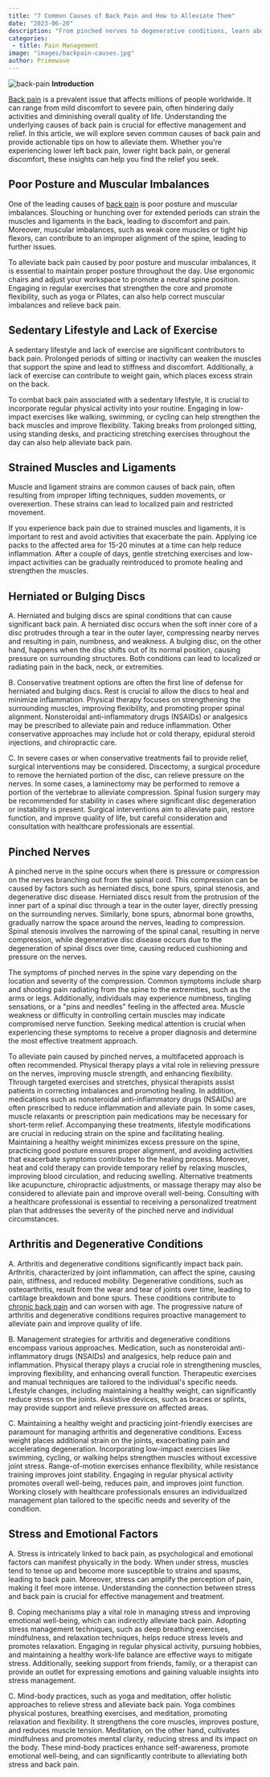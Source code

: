 ```yaml
---
title: "7 Common Causes of Back Pain and How to Alleviate Them"
date: "2023-06-20"
description: "From pinched nerves to degenerative conditions, learn about the underlying causes of back pain and how to alleviate them."
categories:
 - title: Pain Management
image: "images/backpain-causes.jpg"
author: Primewave
---
```


![back-pain](/images/backpain-causes.jpg)
**Introduction**

[Back pain](/back-pain) is a prevalent issue that affects millions of people worldwide. It can range from mild discomfort to severe pain, often hindering daily activities and diminishing overall quality of life. Understanding the underlying causes of back pain is crucial for effective management and relief. In this article, we will explore seven common causes of back pain and provide actionable tips on how to alleviate them. Whether you're experiencing lower left back pain, lower right back pain, or general discomfort, these insights can help you find the relief you seek.

## Poor Posture and Muscular Imbalances

One of the leading causes of [back pain](https://www.niams.nih.gov/health-topics/back-pain/basics/symptoms-causes) is poor posture and muscular imbalances. Slouching or hunching over for extended periods can strain the muscles and ligaments in the back, leading to discomfort and pain. Moreover, muscular imbalances, such as weak core muscles or tight hip flexors, can contribute to an improper alignment of the spine, leading to further issues.

To alleviate back pain caused by poor posture and muscular imbalances, it is essential to maintain proper posture throughout the day. Use ergonomic chairs and adjust your workspace to promote a neutral spine position. Engaging in regular exercises that strengthen the core and promote flexibility, such as yoga or Pilates, can also help correct muscular imbalances and relieve back pain.

## Sedentary Lifestyle and Lack of Exercise

A sedentary lifestyle and lack of exercise are significant contributors to back pain. Prolonged periods of sitting or inactivity can weaken the muscles that support the spine and lead to stiffness and discomfort. Additionally, a lack of exercise can contribute to weight gain, which places excess strain on the back.

To combat back pain associated with a sedentary lifestyle, it is crucial to incorporate regular physical activity into your routine. Engaging in low-impact exercises like walking, swimming, or cycling can help strengthen the back muscles and improve flexibility. Taking breaks from prolonged sitting, using standing desks, and practicing stretching exercises throughout the day can also help alleviate back pain.

## Strained Muscles and Ligaments

Muscle and ligament strains are common causes of back pain, often resulting from improper lifting techniques, sudden movements, or overexertion. These strains can lead to localized pain and restricted movement.

If you experience back pain due to strained muscles and ligaments, it is important to rest and avoid activities that exacerbate the pain. Applying ice packs to the affected area for 15-20 minutes at a time can help reduce inflammation. After a couple of days, gentle stretching exercises and low-impact activities can be gradually reintroduced to promote healing and strengthen the muscles.

## Herniated or Bulging Discs

A. Herniated and bulging discs are spinal conditions that can cause significant back pain. A herniated disc occurs when the soft inner core of a disc protrudes through a tear in the outer layer, compressing nearby nerves and resulting in pain, numbness, and weakness. A bulging disc, on the other hand, happens when the disc shifts out of its normal position, causing pressure on surrounding structures. Both conditions can lead to localized or radiating pain in the back, neck, or extremities.

B. Conservative treatment options are often the first line of defense for herniated and bulging discs. Rest is crucial to allow the discs to heal and minimize inflammation. Physical therapy focuses on strengthening the surrounding muscles, improving flexibility, and promoting proper spinal alignment. Nonsteroidal anti-inflammatory drugs (NSAIDs) or analgesics may be prescribed to alleviate pain and reduce inflammation. Other conservative approaches may include hot or cold therapy, epidural steroid injections, and chiropractic care.

C. In severe cases or when conservative treatments fail to provide relief, surgical interventions may be considered. Discectomy, a surgical procedure to remove the herniated portion of the disc, can relieve pressure on the nerves. In some cases, a laminectomy may be performed to remove a portion of the vertebrae to alleviate compression. Spinal fusion surgery may be recommended for stability in cases where significant disc degeneration or instability is present. Surgical interventions aim to alleviate pain, restore function, and improve quality of life, but careful consideration and consultation with healthcare professionals are essential.

## Pinched Nerves

A pinched nerve in the spine occurs when there is pressure or compression on the nerves branching out from the spinal cord. This compression can be caused by factors such as herniated discs, bone spurs, spinal stenosis, and degenerative disc disease. Herniated discs result from the protrusion of the inner part of a spinal disc through a tear in the outer layer, directly pressing on the surrounding nerves. Similarly, bone spurs, abnormal bone growths, gradually narrow the space around the nerves, leading to compression. Spinal stenosis involves the narrowing of the spinal canal, resulting in nerve compression, while degenerative disc disease occurs due to the degeneration of spinal discs over time, causing reduced cushioning and pressure on the nerves.

The symptoms of pinched nerves in the spine vary depending on the location and severity of the compression. Common symptoms include sharp and shooting pain radiating from the spine to the extremities, such as the arms or legs. Additionally, individuals may experience numbness, tingling sensations, or a "pins and needles" feeling in the affected area. Muscle weakness or difficulty in controlling certain muscles may indicate compromised nerve function. Seeking medical attention is crucial when experiencing these symptoms to receive a proper diagnosis and determine the most effective treatment approach.

To alleviate pain caused by pinched nerves, a multifaceted approach is often recommended. Physical therapy plays a vital role in relieving pressure on the nerves, improving muscle strength, and enhancing flexibility. Through targeted exercises and stretches, physical therapists assist patients in correcting imbalances and promoting healing. In addition, medications such as nonsteroidal anti-inflammatory drugs (NSAIDs) are often prescribed to reduce inflammation and alleviate pain. In some cases, muscle relaxants or prescription pain medications may be necessary for short-term relief. Accompanying these treatments, lifestyle modifications are crucial in reducing strain on the spine and facilitating healing. Maintaining a healthy weight minimizes excess pressure on the spine, practicing good posture ensures proper alignment, and avoiding activities that exacerbate symptoms contributes to the healing process. Moreover, heat and cold therapy can provide temporary relief by relaxing muscles, improving blood circulation, and reducing swelling. Alternative treatments like acupuncture, chiropractic adjustments, or massage therapy may also be considered to alleviate pain and improve overall well-being. Consulting with a healthcare professional is essential to receiving a personalized treatment plan that addresses the severity of the pinched nerve and individual circumstances.

## Arthritis and Degenerative Conditions

A. Arthritis and degenerative conditions significantly impact back pain. Arthritis, characterized by joint inflammation, can affect the spine, causing pain, stiffness, and reduced mobility. Degenerative conditions, such as osteoarthritis, result from the wear and tear of joints over time, leading to cartilage breakdown and bone spurs. These conditions contribute to [chronic back pain](/chronic-pain) and can worsen with age. The progressive nature of arthritis and degenerative conditions requires proactive management to alleviate pain and improve quality of life.

B. Management strategies for arthritis and degenerative conditions encompass various approaches. Medication, such as nonsteroidal anti-inflammatory drugs (NSAIDs) and analgesics, help reduce pain and inflammation. Physical therapy plays a crucial role in strengthening muscles, improving flexibility, and enhancing overall function. Therapeutic exercises and manual techniques are tailored to the individual's specific needs. Lifestyle changes, including maintaining a healthy weight, can significantly reduce stress on the joints. Assistive devices, such as braces or splints, may provide support and relieve pressure on affected areas.

C. Maintaining a healthy weight and practicing joint-friendly exercises are paramount for managing arthritis and degenerative conditions. Excess weight places additional strain on the joints, exacerbating pain and accelerating degeneration. Incorporating low-impact exercises like swimming, cycling, or walking helps strengthen muscles without excessive joint stress. Range-of-motion exercises enhance flexibility, while resistance training improves joint stability. Engaging in regular physical activity promotes overall well-being, reduces pain, and improves joint function. Working closely with healthcare professionals ensures an individualized management plan tailored to the specific needs and severity of the condition.

## Stress and Emotional Factors

A. Stress is intricately linked to back pain, as psychological and emotional factors can manifest physically in the body. When under stress, muscles tend to tense up and become more susceptible to strains and spasms, leading to back pain. Moreover, stress can amplify the perception of pain, making it feel more intense. Understanding the connection between stress and back pain is crucial for effective management and treatment.

B. Coping mechanisms play a vital role in managing stress and improving emotional well-being, which can indirectly alleviate back pain. Adopting stress management techniques, such as deep breathing exercises, mindfulness, and relaxation techniques, helps reduce stress levels and promotes relaxation. Engaging in regular physical activity, pursuing hobbies, and maintaining a healthy work-life balance are effective ways to mitigate stress. Additionally, seeking support from friends, family, or a therapist can provide an outlet for expressing emotions and gaining valuable insights into stress management.

C. Mind-body practices, such as yoga and meditation, offer holistic approaches to relieve stress and alleviate back pain. Yoga combines physical postures, breathing exercises, and meditation, promoting relaxation and flexibility. It strengthens the core muscles, improves posture, and reduces muscle tension. Meditation, on the other hand, cultivates mindfulness and promotes mental clarity, reducing stress and its impact on the body. These mind-body practices enhance self-awareness, promote emotional well-being, and can significantly contribute to alleviating both stress and back pain.
